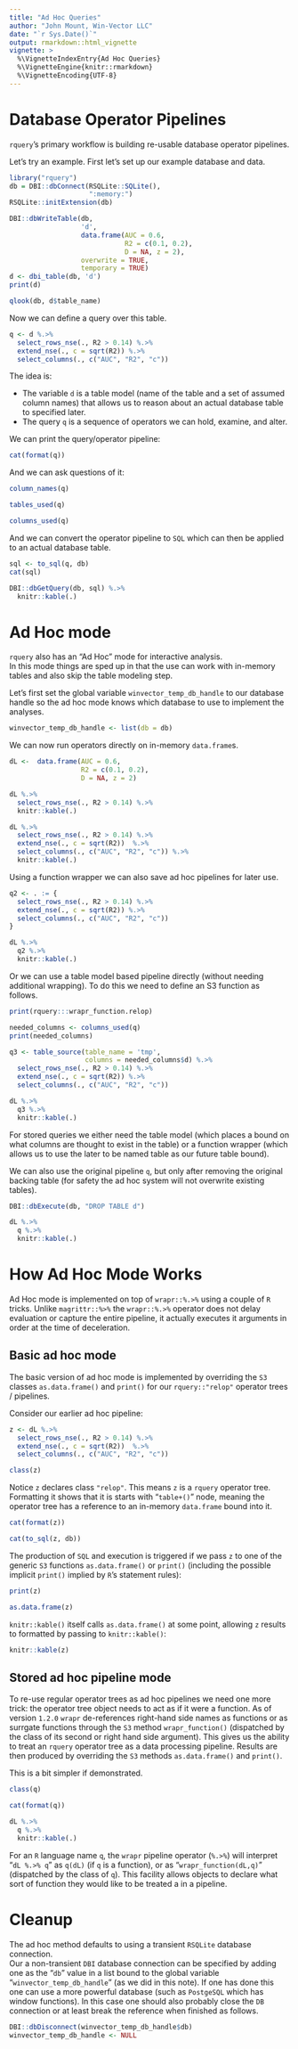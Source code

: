 ```yaml
---
title: "Ad Hoc Queries"
author: "John Mount, Win-Vector LLC"
date: "`r Sys.Date()`"
output: rmarkdown::html_vignette
vignette: >
  %\VignetteIndexEntry{Ad Hoc Queries}
  %\VignetteEngine{knitr::rmarkdown}
  %\VignetteEncoding{UTF-8}
---
```


# Database Operator Pipelines

`rquery`'s primary workflow is building re-usable database operator pipelines.

Let's try an example. First let's set up our example database and data.

```r
library("rquery")
db = DBI::dbConnect(RSQLite::SQLite(), 
                    ":memory:")
RSQLite::initExtension(db)

DBI::dbWriteTable(db,
                  'd',
                  data.frame(AUC = 0.6, 
                             R2 = c(0.1, 0.2), 
                             D = NA, z = 2),
                  overwrite = TRUE,
                  temporary = TRUE)
d <- dbi_table(db, 'd')
print(d)

qlook(db, d$table_name)
```

Now we can define a query over this table.

```r
q <- d %.>%
  select_rows_nse(., R2 > 0.14) %.>%
  extend_nse(., c = sqrt(R2)) %.>%
  select_columns(., c("AUC", "R2", "c"))
```

The idea is:

  * The variable `d` is a table model (name of the table and a set of assumed column names) that allows us to reason about an actual database table to specified later.
  * The query `q` is a sequence of operators we can hold, examine, and alter.

We can print the query/operator pipeline:

```r
cat(format(q))
```

And we can ask questions of it:

```r
column_names(q)

tables_used(q)

columns_used(q)
```

And we can convert the operator pipeline to `SQL` which can then be applied
to an actual database table.

```r
sql <- to_sql(q, db)
cat(sql)
```

```r
DBI::dbGetQuery(db, sql) %.>%
  knitr::kable(.)
```

# Ad Hoc mode

`rquery` also has an "Ad Hoc" mode for interactive analysis.  
In this mode things are sped up in that the use can work with in-memory tables
and also skip the table modeling step.

Let's first set the global variable `winvector_temp_db_handle` to our 
database handle so the ad hoc mode knows which database to use to implement
the analyses.

```r
winvector_temp_db_handle <- list(db = db)
```


We can now run operators directly on in-memory `data.frame`s.

```r
dL <-  data.frame(AUC = 0.6, 
                  R2 = c(0.1, 0.2), 
                  D = NA, z = 2)

dL %.>%
  select_rows_nse(., R2 > 0.14) %.>%
  knitr::kable(.)

dL %.>%
  select_rows_nse(., R2 > 0.14) %.>%
  extend_nse(., c = sqrt(R2))  %.>%
  select_columns(., c("AUC", "R2", "c")) %.>%
  knitr::kable(.)
```

Using a function wrapper we can also save ad hoc pipelines for later use.

```r
q2 <- . := {
  select_rows_nse(., R2 > 0.14) %.>%
  extend_nse(., c = sqrt(R2)) %.>%
  select_columns(., c("AUC", "R2", "c"))
}

dL %.>% 
  q2 %.>%
  knitr::kable(.)
```

Or we can use a table model based pipeline directly (without needing additional wrapping).  To do this we need to define an S3 function as follows.

```r
print(rquery:::wrapr_function.relop)
```

```r
needed_columns <- columns_used(q)
print(needed_columns)

q3 <- table_source(table_name = 'tmp', 
                   columns = needed_columns$d) %.>%
  select_rows_nse(., R2 > 0.14) %.>%
  extend_nse(., c = sqrt(R2)) %.>%
  select_columns(., c("AUC", "R2", "c"))

dL %.>% 
  q3 %.>%
  knitr::kable(.)
```

For stored queries we either need the table model (which places a bound on what columns are 
thought to exist in the table) or a function wrapper (which allows us to use the later
to be named table as our future table bound).

We can also use the original pipeline `q`, but only after removing the original backing table
(for safety the ad hoc system will not overwrite existing tables).

```r
DBI::dbExecute(db, "DROP TABLE d")

dL %.>% 
  q %.>%
  knitr::kable(.)
```

# How Ad Hoc Mode Works

Ad Hoc mode is implemented on top of `wrapr::%.>%` using a couple of `R` tricks.
Unlike `magrittr::%>%` the `wrapr::%.>%` operator does not delay evaluation or capture
the entire pipeline, it actually executes it arguments in order at the time of deceleration.

## Basic ad hoc mode

The basic version of ad hoc mode is implemented by overriding the `S3` classes 
`as.data.frame()` and `print()` for our `rquery::"relop"` operator trees / pipelines.


Consider our earlier ad hoc pipeline:

```r
z <- dL %.>%
  select_rows_nse(., R2 > 0.14) %.>%
  extend_nse(., c = sqrt(R2))  %.>%
  select_columns(., c("AUC", "R2", "c"))

class(z)
```

Notice `z` declares class `"relop"`.  This means `z` is a `rquery` operator tree.
Formatting it shows that it is starts with "`table+()`" node, meaning the operator tree has a reference
to an in-memory `data.frame` bound into it.


```r

cat(format(z))

cat(to_sql(z, db))
```


The production of `SQL` and execution is triggered if we pass `z` to one of the generic `S3`
functions `as.data.frame()` or `print()` (including the possible implicit `print()` implied by 
`R`'s statement rules):

```r
print(z)

as.data.frame(z)
```

`knitr::kable()` itself calls `as.data.frame()` at some point, allowing `z` results
to formatted by passing to `knitr::kable()`:

```r
knitr::kable(z)
```

## Stored ad hoc pipeline mode

To re-use regular operator trees as ad hoc pipelines we need one more trick: the operator tree object needs to act as if it were a function. As of version `1.2.0` `wrapr` de-references right-hand side names as functions or as surrgate functions through the `S3` method `wrapr_function()` (dispatched by the class of its second or right hand side argument).  This gives us the ability to treat an `rquery` operator tree as a data processing pipeline.  Results are then produced by overriding the `S3` methods `as.data.frame()` and `print()`.

This is a bit simpler if demonstrated.  

```r
class(q)
```

```r
cat(format(q))
```

```r
dL %.>% 
  q %.>%
  knitr::kable(.)
```

For an `R` language name `q`, the `wrapr` pipeline operator (`%.>%`)
will interpret "`dL %.>% q`" as `q(dL)` (if `q` is a function), or as "`wrapr_function(dL,q)`" (dispatched by the class of `q`).  This facility allows objects to declare what sort of function they would like to be treated a in a pipeline.


# Cleanup

The ad hoc method defaults to using a transient `RSQLite` database connection.  
Our a non-transient `DBI` database connection can be specified by adding one as the "`db`" value
in a list bound to the global variable "`winvector_temp_db_handle`" (as we did in this note).
If one has done this one can use a more powerful database (such as `PostgeSQL` which has window 
functions).  In this case one should also probably close the `DB` connection or at least break
the reference when finished as follows.


```r
DBI::dbDisconnect(winvector_temp_db_handle$db)
winvector_temp_db_handle <- NULL
```
